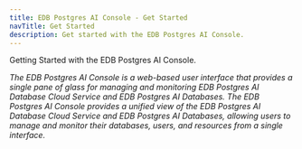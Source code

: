 ```yaml
---
title: EDB Postgres AI Console - Get Started
navTitle: Get Started
description: Get started with the EDB Postgres AI Console.
---
```


Getting Started with the EDB Postgres AI Console.

_The EDB Postgres AI Console is a web-based user interface that provides a single pane of glass for managing and monitoring EDB Postgres AI Database Cloud Service and EDB Postgres AI Databases. The EDB Postgres AI Console provides a unified view of the EDB Postgres AI Database Cloud Service and EDB Postgres AI Databases, allowing users to manage and monitor their databases, users, and resources from a single interface._